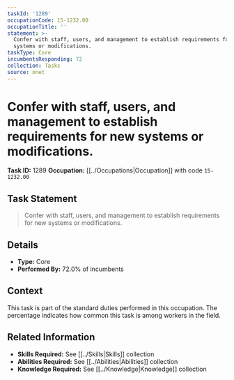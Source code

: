 ```yaml
---
taskId: '1289'
occupationCode: 15-1232.00
occupationTitle: ''
statement: >-
  Confer with staff, users, and management to establish requirements for new
  systems or modifications.
taskType: Core
incumbentsResponding: 72
collection: Tasks
source: onet
---
```

# Confer with staff, users, and management to establish requirements for new systems or modifications.

**Task ID:** 1289
**Occupation:** [[../Occupations|Occupation]] with code `15-1232.00`

## Task Statement

> Confer with staff, users, and management to establish requirements for new systems or modifications.

## Details

- **Type:** Core
- **Performed By:** 72.0% of incumbents

## Context

This task is part of the standard duties performed in this occupation. The percentage indicates how common this task is among workers in the field.

## Related Information

- **Skills Required:** See [[../Skills|Skills]] collection
- **Abilities Required:** See [[../Abilities|Abilities]] collection
- **Knowledge Required:** See [[../Knowledge|Knowledge]] collection

